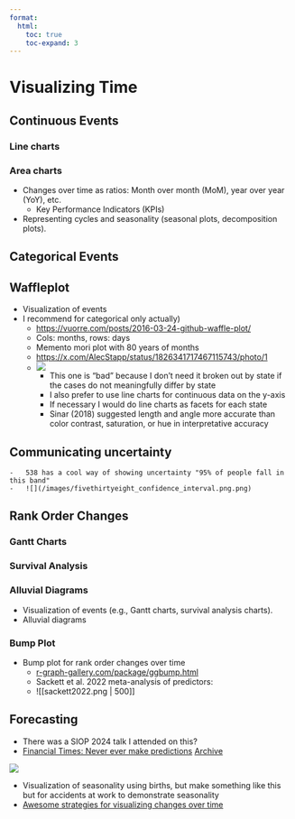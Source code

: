 ```yaml
---
format:
  html:
    toc: true
    toc-expand: 3
---
```


# Visualizing Time

## Continuous Events

### Line charts

### Area charts

-   Changes over time as ratios: Month over month (MoM), year over year (YoY), etc.
    -   Key Performance Indicators (KPIs)
-   Representing cycles and seasonality (seasonal plots, decomposition plots).

## Categorical Events

## Waffleplot
- Visualization of events
- I recommend for categorical only actually)
    -   <https://vuorre.com/posts/2016-03-24-github-waffle-plot/>
    -   Cols: months, rows: days
    -   Memento mori plot with 80 years of months
    -   <https://x.com/AlecStapp/status/1826341717467115743/photo/1>
    -   ![](/images/measles.png)
        -   This one is "bad" because I don't need it broken out by state if the cases do not meaningfully differ by state
        -   I also prefer to use line charts for continuous data on the y-axis
        -   If necessary I would do line charts as facets for each state
        -   Sinar (2018) suggested length and angle more accurate than color contrast, saturation, or hue in interpretative accuracy 

## Communicating uncertainty
    -   538 has a cool way of showing uncertainty "95% of people fall in this band"
    -   ![](/images/fivethirtyeight_confidence_interval.png.png)

## Rank Order Changes

### Gantt Charts

### Survival Analysis

### Alluvial Diagrams
-   Visualization of events (e.g., Gantt charts, survival analysis charts).
-   Alluvial diagrams

### Bump Plot
-   Bump plot for rank order changes over time
    -   [r-graph-gallery.com/package/ggbump.html](https://r-graph-gallery.com/package/ggbump.html)
    -   Sackett et al. 2022 meta-analysis of predictors:
    -   \![\[sackett2022.png \| 500\]\]

## Forecasting
- There was a SIOP 2024 talk I attended on this?
- [Financial Times: Never ever make predictions](https://www.ft.com/content/3e928a47-a6f0-4e0a-9bb4-3e7dbc749ece) [Archive](https://archive.is/EvThB)

![](/images/ft_predictions_parody.png)

- Visualization of seasonality using births, but make something like this but for accidents at work to demonstrate seasonality
- [Awesome strategies for visualizing changes over time](https://medium.com/@yuanbo.faith/awesome-strategies-to-visualize-change-with-time-f8a7fa8362f2)